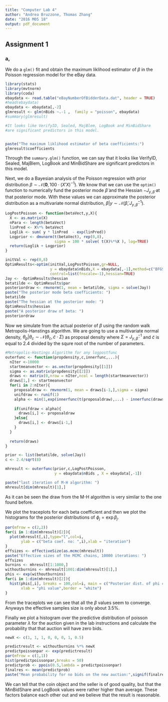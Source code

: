 ```yaml
---
title: "Computer Lab 4"
author: "Andrea Bruzzone, Thomas Zhang"
date: "2016 M05 18"
output: pdf_document
---
```


## Assignment 1

### a,

We do a `glm()` fit and obtain the maximum liklihood estimator of $\beta$ in the Poisson regression model for the eBay data.

```r
library(stats)
library(mvtnorm)
library(coda)
ebaydata <- read.table("eBayNumberOfBidderData.dat", header = TRUE)
#head(ebaydata)
ebaydata <- ebaydata[,-2]
glmresult <- glm(nBids ~.-1 ,  family = "poisson", ebaydata)
#summary(glmresult)

#It looks like VerifyID, Sealed, MajBlem, LogBook and MinBidShare
#are significant predictors in this model.


paste("The maximum liklihood estimator of beta coefficients:")
glmresult$coefficients
```

Through the `summary.glm()` function, we can say that it looks like VerifyID, Sealed, MajBlem, LogBook and MinBidShare are significant predictors in this model.

Next, we do a Bayesian analysis of the Poisson regression with prior distribution $\beta \sim \mathcal{N}(\mathbf{0}, 100 \cdot (X'X)^{-1})$.
We know that we can use the `optim()` function to numerically fund the posterior mode $\tilde{\beta}$ and the Hessian $-J_{y,\tilde{\beta}}$ at that posterior mode. With these values we can approximate the posterior distribution as a multivariate normal distribution, $\beta|y \sim \mathcal{N}(\tilde{\beta}, J_{y,\tilde{\beta}}^{-1})$.

```r
LogPostPoisson <- function(betaVect,y,X){
  X <- as.matrix(X)
  nPara <- length(betaVect)
  linPred <- X%*% betaVect
  Loglik <- sum( y * linPred  - exp(linPred))
  Logprior <- dmvnorm(t(betaVect), rep(0,8), 
                      sigma = 100 * solve( t(X)%*%X ), log=TRUE)
  return(Loglik + Logprior)
}

initVal <- rep(0,8)
OptimResults<-optim(initVal,LogPostPoisson,gr=NULL,
                    y = ebaydata$nBids,X = ebaydata[,-1],method=c("BFGS"),
                    control=list(fnscale=-1),hessian=TRUE)
Jay <- -OptimResults$hessian
betatilde <- OptimResults$par
posteriordraw <- rmvnorm(1, mean = betatilde, sigma = solve(Jay))
paste("The posterior mode beta coefficients: ")
betatilde
paste("The hessian at the posterior mode: ")
OptimResults$hessian
paste("A posterior draw of beta: ")
posteriordraw
```

Now we simulate from the actual posterior of $\beta$ using the random walk Metropolis-Hanstings algorithm. We are going to use a multivariate normal density,  $\theta_{p}|\theta_{c} \sim \mathcal{N}(\theta_{c}, \tilde{c} \cdot \Sigma)$  as proposal density where $\Sigma = J_{y,\tilde{\beta}}^{-1}$ and $\tilde{c}$ is equal to 2.4 divided by the squre root of the number of parameters. 

```r
#Metropolis-Hastings Algorithm for any logpostfunc
outerfunc <- function(propdensity,c,innerfunc,...){
  nIter <-10000
  startmeanvector <- as.vector(propdensity[[1]])
  sigma <- as.matrix(propdensity[[2]])
  draws <- matrix(0,nrow = nIter,ncol = length(startmeanvector))
  draws[1,] <- startmeanvector
  for(i in 2:nIter){
    proposaldraw <- rmvnorm(1, mean = draws[i-1,],sigma = sigma)
    unifdraw <- runif(1)
    alpha <- min(1,exp(innerfunc(t(proposaldraw),...) - innerfunc(draws[i-1,],...)))
    
    if(unifdraw < alpha){
      draws[i,] <- proposaldraw
    }else{
      draws[i,] <- draws[i-1,]
    }
  }
  
  return(draws)
}

prior <- list(betatilde, solve(Jay)) 
c <- 2.4/sqrt(8)

mhresult <- outerfunc(prior,c,LogPostPoisson,
                      y = ebaydata$nBids , X = ebaydata[,-1])

paste("last iteration of M-H algorithm: ")
mhresult[dim(mhresult)[1],]
```

As it can be seen the draw from the M-H algorithm is very similar to the one found before.

We plot the traceplots for each beta coefficient and then we plot the histograms for the posterior distributions of $\phi_{j} = \exp{\beta_{j}}$.

```r
par(mfrow = c(2,2))
for(i in 1:dim(mhresult)[2]){
  plot(mhresult[,i],type="l",col=i,
       ylab = c("beta coef. no: ",i),xlab = "iteration")
}
effsizes <- effectiveSize(as.mcmc(mhresult))
paste("Effective sizes of the MCMC chains, 10000 iterations: ")
effsizes
burnins <- mhresult[1:1000,]
withoutburnins <- mhresult[1001:dim(mhresult)[1],]
phis <- exp(withoutburnins)
for(i in 1:dim(mhresult)[2]){
  hist(phis[,i], breaks = 100,col=i, main = c("Posterior dist. of phi coef. no: ",i),
       xlab = "phi value",border = "white")
}
```

From the traceplots we can see that all the $\beta$ values seem to converge. Anyways the effective samples size is only about 3.5%.

Finally we plot a histogram over the predictive distribution of poisson parameter $\lambda$ for the auction given in the lab instructions and calculate the probability that that auction will have zero bids.  
```r
newX <- c(1, 1, 1, 0, 0, 0, 1, 0.5)

predictresult <- withoutburnins %*% newX
predictpoissonpar <- exp(predictresult)
par(mfrow = c(1,1))
hist(predictpoissonpar,breaks = 50)
predictprob <- ppois(0.5,lambda = predictpoissonpar)
finalres <- mean(predictprob)
paste("Mean probability for no bids on the new auction:",signif(finalres,3))
```

We can tell that the coin object and the seller is of good quality, but that the MinBidShare and LogBook values were rather higher than average. These factors balance each other out and we believe that the result is reasonable. 

